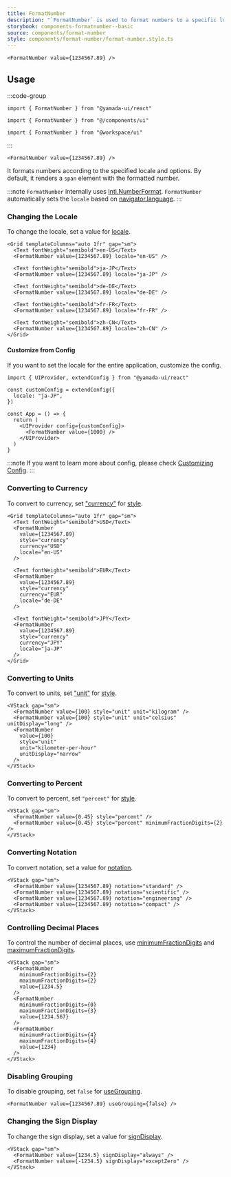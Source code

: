 ```yaml
---
title: FormatNumber
description: "`FormatNumber` is used to format numbers to a specific locale and options."
storybook: components-formatnumber--basic
source: components/format-number
style: components/format-number/format-number.style.ts
---
```


```tsx preview
<FormatNumber value={1234567.89} />
```

## Usage

:::code-group

```tsx [package]
import { FormatNumber } from "@yamada-ui/react"
```

```tsx [alias]
import { FormatNumber } from "@/components/ui"
```

```tsx [monorepo]
import { FormatNumber } from "@workspace/ui"
```

:::

```tsx title="index.tsx"
<FormatNumber value={1234567.89} />
```

It formats numbers according to the specified locale and options. By default, it renders a `span` element with the formatted number.

:::note
`FormatNumber` internally uses [Intl.NumberFormat](https://developer.mozilla.org/en-US/docs/Web/JavaScript/Reference/Global_Objects/Intl/NumberFormat). `FormatNumber` automatically sets the `locale` based on [navigator.language](https://developer.mozilla.org/en-US/docs/Web/API/Navigator/language).
:::

### Changing the Locale

To change the locale, set a value for [locale](https://developer.mozilla.org/en-US/docs/Web/JavaScript/Reference/Global_Objects/Intl/NumberFormat/NumberFormat#locales).

```tsx preview
<Grid templateColumns="auto 1fr" gap="sm">
  <Text fontWeight="semibold">en-US</Text>
  <FormatNumber value={1234567.89} locale="en-US" />

  <Text fontWeight="semibold">ja-JP</Text>
  <FormatNumber value={1234567.89} locale="ja-JP" />

  <Text fontWeight="semibold">de-DE</Text>
  <FormatNumber value={1234567.89} locale="de-DE" />

  <Text fontWeight="semibold">fr-FR</Text>
  <FormatNumber value={1234567.89} locale="fr-FR" />

  <Text fontWeight="semibold">zh-CN</Text>
  <FormatNumber value={1234567.89} locale="zh-CN" />
</Grid>
```

#### Customize from Config

If you want to set the locale for the entire application, customize the config.

```tsx
import { UIProvider, extendConfig } from "@yamada-ui/react"

const customConfig = extendConfig({
  locale: "ja-JP",
})

const App = () => {
  return (
    <UIProvider config={customConfig}>
      <FormatNumber value={1000} />
    </UIProvider>
  )
}
```

:::note
If you want to learn more about config, please check [Customizing Config](/styled-system/configure/customize-config).
:::

### Converting to Currency

To convert to currency, set ["currency"](https://developer.mozilla.org/en-US/docs/Web/JavaScript/Reference/Global_Objects/Intl/NumberFormat/NumberFormat#currency) for [style](https://developer.mozilla.org/en-US/docs/Web/JavaScript/Reference/Global_Objects/Intl/NumberFormat/NumberFormat#style).

```tsx preview
<Grid templateColumns="auto 1fr" gap="sm">
  <Text fontWeight="semibold">USD</Text>
  <FormatNumber
    value={1234567.89}
    style="currency"
    currency="USD"
    locale="en-US"
  />

  <Text fontWeight="semibold">EUR</Text>
  <FormatNumber
    value={1234567.89}
    style="currency"
    currency="EUR"
    locale="de-DE"
  />

  <Text fontWeight="semibold">JPY</Text>
  <FormatNumber
    value={1234567.89}
    style="currency"
    currency="JPY"
    locale="ja-JP"
  />
</Grid>
```

### Converting to Units

To convert to units, set ["unit"](https://developer.mozilla.org/en-US/docs/Web/JavaScript/Reference/Global_Objects/Intl/NumberFormat/NumberFormat#unit) for [style](https://developer.mozilla.org/en-US/docs/Web/JavaScript/Reference/Global_Objects/Intl/NumberFormat/NumberFormat#style).

```tsx preview
<VStack gap="sm">
  <FormatNumber value={100} style="unit" unit="kilogram" />
  <FormatNumber value={100} style="unit" unit="celsius" unitDisplay="long" />
  <FormatNumber
    value={100}
    style="unit"
    unit="kilometer-per-hour"
    unitDisplay="narrow"
  />
</VStack>
```

### Converting to Percent

To convert to percent, set `"percent"` for [style](https://developer.mozilla.org/en-US/docs/Web/JavaScript/Reference/Global_Objects/Intl/NumberFormat/NumberFormat#style).

```tsx preview
<VStack gap="sm">
  <FormatNumber value={0.45} style="percent" />
  <FormatNumber value={0.45} style="percent" minimumFractionDigits={2} />
</VStack>
```

### Converting Notation

To convert notation, set a value for [notation](https://developer.mozilla.org/en-US/docs/Web/JavaScript/Reference/Global_Objects/Intl/NumberFormat/NumberFormat#notation).

```tsx preview
<VStack gap="sm">
  <FormatNumber value={1234567.89} notation="standard" />
  <FormatNumber value={1234567.89} notation="scientific" />
  <FormatNumber value={1234567.89} notation="engineering" />
  <FormatNumber value={1234567.89} notation="compact" />
</VStack>
```

### Controlling Decimal Places

To control the number of decimal places, use [minimumFractionDigits](https://developer.mozilla.org/en-US/docs/Web/JavaScript/Reference/Global_Objects/Intl/NumberFormat/NumberFormat#minimumfractiondigits) and [maximumFractionDigits](https://developer.mozilla.org/en-US/docs/Web/JavaScript/Reference/Global_Objects/Intl/NumberFormat/NumberFormat#maximumfractiondigits).

```tsx preview
<VStack gap="sm">
  <FormatNumber
    minimumFractionDigits={2}
    maximumFractionDigits={2}
    value={1234.5}
  />
  <FormatNumber
    minimumFractionDigits={0}
    maximumFractionDigits={3}
    value={1234.567}
  />
  <FormatNumber
    minimumFractionDigits={4}
    maximumFractionDigits={4}
    value={1234}
  />
</VStack>
```

### Disabling Grouping

To disable grouping, set `false` for [useGrouping](https://developer.mozilla.org/en-US/docs/Web/JavaScript/Reference/Global_Objects/Intl/NumberFormat/NumberFormat#usegrouping).

```tsx preview
<FormatNumber value={1234567.89} useGrouping={false} />
```

### Changing the Sign Display

To change the sign display, set a value for [signDisplay](https://developer.mozilla.org/en-US/docs/Web/JavaScript/Reference/Global_Objects/Intl/NumberFormat/NumberFormat#signdisplay).

```tsx preview
<VStack gap="sm">
  <FormatNumber value={1234.5} signDisplay="always" />
  <FormatNumber value={-1234.5} signDisplay="exceptZero" />
</VStack>
```
